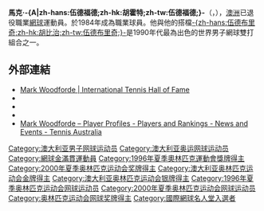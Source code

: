 {{noteTA
|G1=Tennis
|T=zh-hans:马克·伍德福德;zh-hk:馬克·胡霍特;zh-tw:馬克·伍德福德;
|1=zh-hans:伍德福德;zh-hk:胡霍特;zh-tw:伍德福德;
}}
{{Infobox 网球
|姓名=Mark Woodforde
|照片=Mark Woodforde2010.jpg
|国籍=澳洲
|生年=1965年
|生日=9月23日
|出生地=阿德雷德
|居住地=Rancho Mirage, California
|身高=187
|体重=88
|持拍手=左
|反拍=
|转职业年=1984年
|球拍=
|球衣=
|球鞋=
|单打最高排名=19（1996年4月22日）
|双打最高排名=1（1992年11月16日）
|现单打排名=
|现双打排名=
|单打冠军头衔=
|双打冠军头衔=
|职业战绩=
|奖金=8,551,305[[美元|美元]]
| AustralianOpenresult  = SF (1996)
| FrenchOpenresult      = 4R (1997)
| Wimbledonresult       = 4R (1988, 1990, 1997)
| USOpenresult          = 4R (1987, 1988)
| OthertournamentsSingles     = yes
| GrandSlamCupresult    = 八強 (1996)
| AustralianOpenDoublesresult = '''冠軍''' (1992, 1997)
| FrenchOpenDoublesresult = '''冠軍''' (2000)
| WimbledonDoublesresult = '''冠軍''' (1993, 1994, 1995, 1996, 1997, 2000)
| USOpenDoublesresult   = '''冠軍''' (1989, 1995, 1996)
| OthertournamentsDoubles = yes
| MastersCupDoublesresult = '''冠軍''' (1992, 1996)
| Mixed                 = yes
| mixedtitles           = 5
| mixedrecord           =
| AustralianOpenMixedresult = '''冠軍''' (1992, 1996)
| FrenchOpenMixedresult = '''冠軍''' (1995)
| WimbledonMixedresult  = '''冠軍''' (1993)
| USOpenMixedresult     = '''冠軍''' (1992)
| medaltemplates-expand       = yes
| medaltemplates              =
{{MedalCompetition|[[夏季奧林匹克運動會網球比賽|夏季奧林匹克運動會網球比賽]]}}
{{MedalCountry | {{AUS}} }}
{{MedalGold | [[1996年夏季奧林匹克運動會網球比賽|1996年亞特蘭大]] | 男子雙打}}
{{MedalSilver | [[2000年夏季奧林匹克運動會網球比賽|2000年悉尼]] | 男子雙打}}
}}
'''馬克·-{A|zh-hans:伍德福德;zh-hk:胡霍特;zh-tw:伍德福德;}-'''（{{lang-en|Mark Woodforde}}，{{bd|1965年|9月23日|||Woodforde}}），[[澳洲|澳洲]]已退役職業[[網球|網球]]運動員。於1984年成為職業球員。他與他的搭檔[[托德·伍德布里奇|-{zh-hans:伍德布里奇;zh-hk:胡比治;zh-tw:伍德布里奇;}-]]是1990年代最為出色的世界男子網球雙打組合之一。

==外部連結==
* [https://web.archive.org/web/20100915053915/http://www.tennisfame.com/mark-woodforde Mark Woodforde | International Tennis Hall of Fame]{{En}}
* {{ATP|id=W035}}
* {{ITF Profile|id=10001513}}
* {{DavisCupplayerlink|id=10001513}}
* [http://www.tennis.com.au/player-profiles/mark-woodforde Mark Woodforde – Player Profiles - Players and Rankings - News and Events - Tennis Australia] {{Wayback|url=http://www.tennis.com.au/player-profiles/mark-woodforde |date=20150322220456 }} {{En icon}}

{{奧運網球男雙金牌}}
{{DEFAULTSORT:Woodforde, Mark}}
[[Category:澳大利亚男子网球运动员|Category:澳大利亚男子网球运动员]]
[[Category:澳大利亚奥运网球运动员|Category:澳大利亚奥运网球运动员]]
[[Category:網球金滿貫運動員|Category:網球金滿貫運動員]]
[[Category:1996年夏季奧林匹克運動會獎牌得主|Category:1996年夏季奧林匹克運動會獎牌得主]]
[[Category:2000年夏季奥林匹克运动会奖牌得主|Category:2000年夏季奥林匹克运动会奖牌得主]]
[[Category:澳大利亚奥林匹克运动会金牌得主|Category:澳大利亚奥林匹克运动会金牌得主]]
[[Category:澳大利亚奥林匹克运动会银牌得主|Category:澳大利亚奥林匹克运动会银牌得主]]
[[Category:1996年夏季奥林匹克运动会网球运动员|Category:1996年夏季奥林匹克运动会网球运动员]]
[[Category:2000年夏季奥林匹克运动会网球运动员|Category:2000年夏季奥林匹克运动会网球运动员]]
[[Category:奥林匹克运动会网球奖牌得主|Category:奥林匹克运动会网球奖牌得主]]
[[Category:國際網球名人堂入選者|Category:國際網球名人堂入選者]]